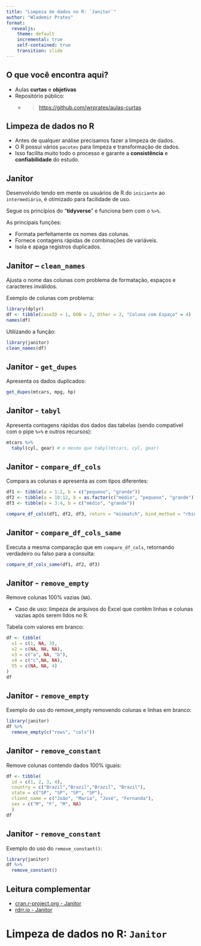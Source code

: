 ```yaml
---
title: "Limpeza de dados no R: `Janitor`"
author: "Wlademir Prates"
format:
  revealjs: 
    theme: default
    incremental: true
    self-contained: true
    transition: slide
---
```


## O que você encontra aqui? {background-color="#25325f"}

-   Aulas **curtas** e **objetivas**
-   Repositório público:
    -   <blockquote><https://github.com/wrprates/aulas-curtas></blockquote>

## Limpeza de dados no R

-   Antes de qualquer análise precisamos fazer a limpeza de dados.
-   O R possui vários `pacotes` para limpeza e transformação de dados.
-   Isso facilita muito todo o processo e garante a **consistência** e **confiabilidade** do estudo.

## Janitor 

Desenvolvido tendo em mente os usuários de R do `iniciante` ao `intermediário`, é otimizado para facilidade de uso.

Segue os princípios do "**tidyverse**" e funciona bem com o `%>%`.

As principais funções: 

- Formata perfeitamente os nomes das colunas.
- Fornece contagens rápidas de combinações de variáveis.
- Isola e apaga registros duplicados.

## Janitor – `clean_names`

Ajusta o nome das colunas com problema de formatação, espaços e caracteres inválidos.

Exemplo de colunas com problema:
```r
library(dplyr)
df <- tibble(caseID = 1, DOB = 2, Other = 3, "Coluna com Espaço" = 4)
names(df)
```

Utilizando a função:
```r
library(janitor)
clean_names(df)
```

## Janitor - `get_dupes`

Apresenta os dados duplicados:
```r
get_dupes(mtcars, mpg, hp)
```

## Janitor - `tabyl`

Apresenta contagens rápidas dos dados das tabelas (sendo compatível com o pipe `%>%` e outros recursos):
```r
mtcars %>%
  tabyl(cyl, gear) # o mesmo que tabyl(mtcars, cyl, gear)
```

## Janitor - `compare_df_cols`

Compara as colunas e apresenta as com tipos diferentes:
```r
df1 <- tibble(a = 1:2, b = c("pequeno", "grande"))
df2 <- tibble(a = 10:12, b = as.factor(c("médio", "pequeno", "grande")), c = 0) # no exemplo, a coluna b é um fator
df3 <- tibble(a = 3:4, b = c("médio", "grande"))

compare_df_cols(df1, df2, df3, return = "mismatch", bind_method = "rbind") # tente também "all" e "match"
```

## Janitor - `compare_df_cols_same`

Executa a mesma comparação que em `compare_df_cols`, retornando verdadeiro ou falso para a consulta:
```r
compare_df_cols_same(df1, df2, df3)
```

## Janitor - `remove_empty`

Remove colunas 100% vazias (`NA`).

- Caso de uso: limpeza de arquivos do Excel que contêm linhas e colunas vazias após serem lidos no R.

Tabela com valores em branco:
```r
df <- tibble(
  v1 = c(1, NA, 3),
  v2 = c(NA, NA, NA),
  v3 = c("a", NA, "b"),
  v4 = c("c",NA, NA),
  V5 = c(NA, NA, 4)
)
df
```

## Janitor - `remove_empty`

Exemplo do uso do remove_empty removendo colunas e linhas em branco:
```r
library(janitor)
df %>%
  remove_empty(c("rows", "cols"))
```

## Janitor - `remove_constant`

Remove colunas contendo dados 100% iguais:
```r
df <- tibble(
  id = c(1, 2, 3, 4),
  country = c("Brazil","Brazil","Brazil", "Brazil"),
  state = c("SP", "SP", "SP", "SP"),
  client_name = c("João", "Maria", "José", "Fernanda"),
  sex = c("M", "F", "M", NA)
  )
df
```

## Janitor - `remove_constant`

Exemplo do uso do `remove_constant()`:
```r
library(janitor)
df %>%
  remove_constant()
```

## Leitura complementar

-   [cran.r-project.org - Janitor](https://cran.r-project.org/web/packages/janitor/vignettes/janitor.html)
-   [rdrr.io - Janitor](https://rdrr.io/cran/janitor/man/tabyl.html)

# Limpeza de dados no R: `Janitor` {background-color="#25325f"}